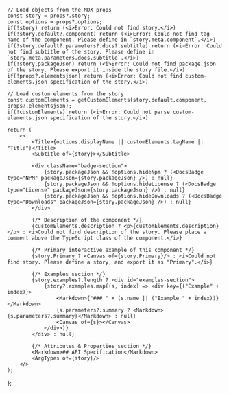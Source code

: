

    // Load objects from the MDX props
    const story = props?.story;
    const options = props?.options;
    if(!story) return (<i>Error: Could not find story.</i>)
    if(!story.default?.component) return (<i>Error: Could not find tag name of the component. Please define in `story.meta.component`.</i>)
    if(!story.default?.parameters?.docs?.subtitle) return (<i>Error: Could not find subtitle of the story. Please define in `story.meta.parameters.docs.subtitle`.</i>)
    if(!story.packageJson) return (<i>Error: Could not find package.json of the story. Please export it inside the story file.</i>)
    if(!props?.elementsjson) return (<i>Error: Could not find custom-elements.json specification of the story.</i>)

    // Load custom elements from the story
    const customElements = getCustomElements(story.default.component, props?.elementsjson);
    if(!customElements) return (<i>Error: Could not parse custom-elements.json specification of the story.</i>)

    return (
        <>
            <Title>{options.displayName || customElements.tagName || "Title"}</Title>
            <Subtitle of={story}></Subtitle>

            <div className="badge-section">
                {story.packageJson && !options.hideNpm ? (<DocsBadge type="NPM" packageJson={story.packageJson} />) : null}
                {story.packageJson && !options.hideLicense ? (<DocsBadge type="License" packageJson={story.packageJson} />) : null}
                {story.packageJson && !options.hideDownloads ? (<DocsBadge type="Downloads" packageJson={story.packageJson} />) : null}
            </div>

            {/* Description of the component */}
            {customElements.description ? <p>{customElements.description}</p> : <i>Could not find description of the story. Please place a comment above the TypeScript class of the component.</i>}

            {/* Primary interactive example of this component */}
            {story.Primary ? <Canvas of={story.Primary}/> : <i>Could not find story. Please define a story, and export it as "Primary".</i>}

            {/* Examples section */}
            {story.examples?.length ? <div id="examples-section">
                {story?.examples.map((s, index) => <div key={("Example" + index)}>
                    <Markdown>{"### " + (s.name || ("Example " + index))}</Markdown>
                    {s.parameters?.summary ? <Markdown>{s.parameters?.summary}</Markdown> : null}
                    <Canvas of={s}></Canvas>
                </div>)}
            </div> : null}

            {/* Attributes & Properties section */}
            <Markdown>## API Specification</Markdown>
            <ArgTypes of={story}/>
        </>
    );
};

